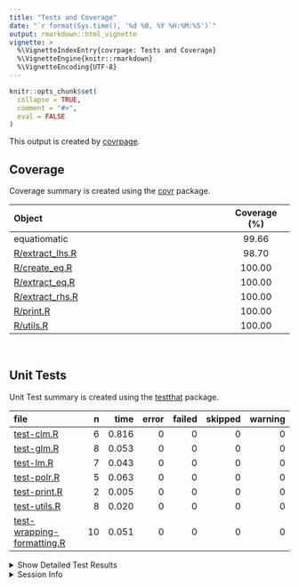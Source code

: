 ```yaml
---
title: "Tests and Coverage"
date: "`r format(Sys.time(), '%d %B, %Y %H:%M:%S')`"
output: rmarkdown::html_vignette
vignette: >
  %\VignetteIndexEntry{covrpage: Tests and Coverage}
  %\VignetteEngine{knitr::rmarkdown}
  %\VignetteEncoding{UTF-8}
---
```

  
```r
knitr::opts_chunk$set(
  collapse = TRUE,
  comment = "#>",
  eval = FALSE
)
```

<!--- Placeholder for tests/README.md Do Not Edit--->
This output is created by
[covrpage](https://github.com/yonicd/covrpage).

## Coverage

Coverage summary is created using the
[covr](https://github.com/r-lib/covr) package.

| Object                                 | Coverage (%) |
| :------------------------------------- | :----------: |
| equatiomatic                           |    99.66     |
| [R/extract\_lhs.R](https://github.com/datalorax/equatiomatic/blob/cran-release-v0.1/R/extract_lhs.R) |    98.70     |
| [R/create\_eq.R](https://github.com/datalorax/equatiomatic/blob/cran-release-v0.1/R/create_eq.R)     |    100.00    |
| [R/extract\_eq.R](https://github.com/datalorax/equatiomatic/blob/cran-release-v0.1/R/extract_eq.R)   |    100.00    |
| [R/extract\_rhs.R](https://github.com/datalorax/equatiomatic/blob/cran-release-v0.1/R/extract_rhs.R) |    100.00    |
| [R/print.R](https://github.com/datalorax/equatiomatic/blob/cran-release-v0.1/R/print.R)              |    100.00    |
| [R/utils.R](https://github.com/datalorax/equatiomatic/blob/cran-release-v0.1/R/utils.R)              |    100.00    |

<br>

## Unit Tests

Unit Test summary is created using the
[testthat](https://github.com/r-lib/testthat)
package.

| file                                                              |  n |  time | error | failed | skipped | warning |
| :---------------------------------------------------------------- | -: | ----: | ----: | -----: | ------: | ------: |
| [test-clm.R](https://github.com/datalorax/equatiomatic/blob/cran-release-v0.1/tests/testthat/test-clm.R)                                 |  6 | 0.816 |     0 |      0 |       0 |       0 |
| [test-glm.R](https://github.com/datalorax/equatiomatic/blob/cran-release-v0.1/tests/testthat/test-glm.R)                                 |  8 | 0.053 |     0 |      0 |       0 |       0 |
| [test-lm.R](https://github.com/datalorax/equatiomatic/blob/cran-release-v0.1/tests/testthat/test-lm.R)                                   |  7 | 0.043 |     0 |      0 |       0 |       0 |
| [test-polr.R](https://github.com/datalorax/equatiomatic/blob/cran-release-v0.1/tests/testthat/test-polr.R)                               |  5 | 0.063 |     0 |      0 |       0 |       0 |
| [test-print.R](https://github.com/datalorax/equatiomatic/blob/cran-release-v0.1/tests/testthat/test-print.R)                             |  2 | 0.005 |     0 |      0 |       0 |       0 |
| [test-utils.R](https://github.com/datalorax/equatiomatic/blob/cran-release-v0.1/tests/testthat/test-utils.R)                             |  8 | 0.020 |     0 |      0 |       0 |       0 |
| [test-wrapping-formatting.R](https://github.com/datalorax/equatiomatic/blob/cran-release-v0.1/tests/testthat/test-wrapping-formatting.R) | 10 | 0.051 |     0 |      0 |       0 |       0 |

<details closed>

<summary> Show Detailed Test Results
</summary>

| file                                                                      | context                 | test                              | status | n |  time |
| :------------------------------------------------------------------------ | :---------------------- | :-------------------------------- | :----- | -: | ----: |
| [test-clm.R](https://github.com/datalorax/equatiomatic/blob/cran-release-v0.1/tests/testthat/test-clm.R#L46_L47)                                 | CLMs                    | Ordered models with clm work      | PASS   | 5 | 0.805 |
| [test-clm.R](https://github.com/datalorax/equatiomatic/blob/cran-release-v0.1/tests/testthat/test-clm.R#L79)                                     | CLMs                    | Unsupported CLMs create a message | PASS   | 1 | 0.011 |
| [test-glm.R](https://github.com/datalorax/equatiomatic/blob/cran-release-v0.1/tests/testthat/test-glm.R#L16_L17)                                 | GLMs                    | Logistic regression works         | PASS   | 1 | 0.011 |
| [test-glm.R](https://github.com/datalorax/equatiomatic/blob/cran-release-v0.1/tests/testthat/test-glm.R#L33_L34)                                 | GLMs                    | Probit regression works           | PASS   | 2 | 0.013 |
| [test-glm.R](https://github.com/datalorax/equatiomatic/blob/cran-release-v0.1/tests/testthat/test-glm.R#L49)                                     | GLMs                    | Unsupported GLMs create a message | PASS   | 1 | 0.005 |
| [test-glm.R](https://github.com/datalorax/equatiomatic/blob/cran-release-v0.1/tests/testthat/test-glm.R#L78_L79)                                 | GLMs                    | Distribution-based equations work | PASS   | 3 | 0.017 |
| [test-glm.R](https://github.com/datalorax/equatiomatic/blob/cran-release-v0.1/tests/testthat/test-glm.R#L107)                                    | GLMs                    | Weights work                      | PASS   | 1 | 0.007 |
| [test-lm.R](https://github.com/datalorax/equatiomatic/blob/cran-release-v0.1/tests/testthat/test-lm.R#L11_L12)                                   | Linear models           | Simple lm models work             | PASS   | 3 | 0.015 |
| [test-lm.R](https://github.com/datalorax/equatiomatic/blob/cran-release-v0.1/tests/testthat/test-lm.R#L32_L33)                                   | Linear models           | Interactions work                 | PASS   | 2 | 0.019 |
| [test-lm.R](https://github.com/datalorax/equatiomatic/blob/cran-release-v0.1/tests/testthat/test-lm.R#L48_L49)                                   | Linear models           | Custom Greek works                | PASS   | 2 | 0.009 |
| [test-polr.R](https://github.com/datalorax/equatiomatic/blob/cran-release-v0.1/tests/testthat/test-polr.R#L44_L45)                               | polr                    | Ordered logistic regression works | PASS   | 5 | 0.063 |
| [test-print.R](https://github.com/datalorax/equatiomatic/blob/cran-release-v0.1/tests/testthat/test-print.R#L11_L12)                             | Printing                | Equation is printed correctly     | PASS   | 2 | 0.005 |
| [test-utils.R](https://github.com/datalorax/equatiomatic/blob/cran-release-v0.1/tests/testthat/test-utils.R#L9_L11)                              | Utility functions       | Strict mapply\_\* functions work  | PASS   | 8 | 0.020 |
| [test-wrapping-formatting.R](https://github.com/datalorax/equatiomatic/blob/cran-release-v0.1/tests/testthat/test-wrapping-formatting.R#L8_L9)   | Wrapping and formatting | Coefficient digits work correctly | PASS   | 2 | 0.021 |
| [test-wrapping-formatting.R](https://github.com/datalorax/equatiomatic/blob/cran-release-v0.1/tests/testthat/test-wrapping-formatting.R#L26_L27) | Wrapping and formatting | Wrapping works correctly          | PASS   | 8 | 0.030 |

</details>

<details>

<summary> Session Info </summary>

| Field    | Value                             |
| :------- | :-------------------------------- |
| Version  | R version 4.0.2 (2020-06-22)      |
| Platform | x86\_64-apple-darwin17.0 (64-bit) |
| Running  | macOS Mojave 10.14.6              |
| Language | en\_US                            |
| Timezone | America/Los\_Angeles              |

| Package  | Version |
| :------- | :------ |
| testthat | 2.3.2   |
| covr     | 3.5.0   |
| covrpage | 0.0.71  |

</details>

<!--- Final Status : pass --->

